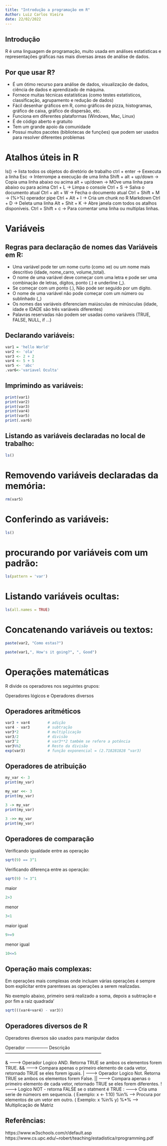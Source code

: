 ```yaml
---
title: "Introdução a programação em R"
Author: Luiz Carlos Vieira
date: 22/02/2022
---
```


## Introdução

R é uma linguagem de programação, muito usada em análises estatisticas e representações gráficas nas mais 
diversas áreas de análise de dados.
 

## Por que usar R?

* É um ótimo recurso para análise de dados, visualização de dados, ciência de dados e aprendizado de máquina.
* Fornece muitas técnicas estatísticas (como testes estatísticos, classificação, agrupamento e redução de dados)
* Fácil desenhar gráficos em R, como gráficos de pizza, histogramas, gráfico de caixa, gráfico de dispersão, etc.
* Funciona em diferentes plataformas (Windows, Mac, Linux)
* É de código aberto e gratuito
* Tem um grande apoio da comunidade
* Possui muitos pacotes (bibliotecas de funções) que podem ser usados para resolver diferentes problemas


# Atalhos úteis in R

ls()                   -> lista todos os objetos do diretório de trabalho
ctrl + enter           -> Eexecuta a linha
Esc                    -> Interrompe a execução de uma linha
Shift + alt + up/down  -> Copia uma linha abaixo ou acima
alt + up/down          -> MOve uma linha para abaixo ou para acima
Ctrl + L               -> Limpa o console
Ctrl + S               -> Salva o documento atual
Ctrl + alt + W         -> Fecha o documento atual
Ctrl + Shift + M       -> (%>%) operador pipe
Ctrl + Alt + I         -> Cria um chunk no R Markdown
Ctrl + D               -> Deleta uma linha
Alt + Shit + K         -> Abre janela com todos os atalhos disponíveis.
Ctrl + Shift + c       -> Para comentar uma linha ou multiplas linhas.


# Variáveis

## Regras para declaração de nomes das Variáveis em R:

* Uma variável pode ter um nome curto (como xe) ou um nome mais descritivo (idade, nome_carro, volume_total). 
* O nome de uma variável deve começar com uma letra e pode ser uma combinação de letras, dígitos, ponto (.)
e underline (_). 
* Se começar com um ponto (.), Não pode ser seguido por um dígito.
* O nome de uma variável não pode começar com um número ou sublinhado (_)
* Os nomes das variáveis diferenciam maiúsculas de minúsculas (idade, idade e IDADE são três variáveis diferentes)
* Palavras reservadas não podem ser usadas como variáveis (TRUE, FALSE, NULL, if ...)


## Declarando variáveis: 

```r
var1 = 'hello World'
var2 <- 'ola'
var3 <- 2 + 2 
var4 <- 5 + 5
var5 <- 'abc'
.var6<-'variavel Oculta'
```


## Imprimindo as variáveis:
```r
print(var1)
print(var2)
print(var3)
print(var4)
print(var5)
print(.var6)
```



## Listando as variáveis declaradas no local de trabalho:
```r
ls()
```

# Removendo variáveis declaradas da memória:
```r
rm(var5)
```

# Conferindo as variáveis:
```r
ls()
```

# procurando por variáveis com um padrão:
```r
ls(pattern = 'var')
```

# Listando variáveis ocultas:
```r
ls(all.names = TRUE)
```


# Concatenando variáveis ou textos:
```r
paste(var2, "Como estas?")

paste(var1,", How's it going?", ", Good")
```


# Operações matemáticas 

R divide os operadores nos seguintes grupos:
  
Operadores lógicos e Operadores diversos

## Operadores aritméticos
```r
var3 + var4        # adição
var4 - var3        # subtração
var3*2             # multiplicação
var3/2             # divisão
var3^2             # var3**2 também se refere a potência
var3%%2            # Resto da divisão
exp(var3)          # função exponencial = (2.718281828 ^var3)
```


## Operadores de atribuição 
```r
my_var <- 3
print(my_var)

my_var <<- 3
print(my_var)

3 -> my_var
print(my_var)

3 ->> my_var
print(my_var)

```


## Operadores de comparação

Verificando igualdade entre as operação
```r
sqrt(9) == 3^1
```

Verificando diferença entre as operação:
```r
sqrt(9) != 3^1
```

maior
```r
2>3
```

menor
```r
3<1
```

maior igual
```r
9>=9
```

menor igual
```r
10<=5
```


## Operação mais complexas:

Em operações mais complexas onde incluam várias operações é sempre bom explicitar entre parenteses as 
operações a serem realizadas.

No exemplo abaixo, primeiro será realizado a soma, depois a subtração e por fim a raíz quadrada'
```r
sqrt(((var4+var4) - var3))
```



## Operadores diversos de R

Operadores diversos são usados para manipular dados

Operador	--------------- Descrição ------------------------------------------------------------------

&	  -------> Operador Logico AND. Retorna TRUE se ambos os elementos forem TRUE.
&&	-------> Compara apenas o primeiro elemento de cada vetor, retornado TRUE se eles forem iguais.
|	  -------> Operador Logico Not. Retorna TRUE se ambos os elementos forem False.
||	-------> Compara apenas o primeiro elemento de cada vetor, retornado TRUE se eles forem diferentes.
!	  -------> Logico NOT - retorna FALSE se o statment é TRUE
:	  -------> Cria uma serie de númeors em sequencia. ( Exemplo: x <- 1:10)
%in% ------> Procura por elementos de um vetor em outro. ( Exemplo: x %in% y)
%*%	 ------> Multiplicação de Matriz


## Referências:

https://www.w3schools.com/r/default.asp
https://www.cs.upc.edu/~robert/teaching/estadistica/rprogramming.pdf

  
  